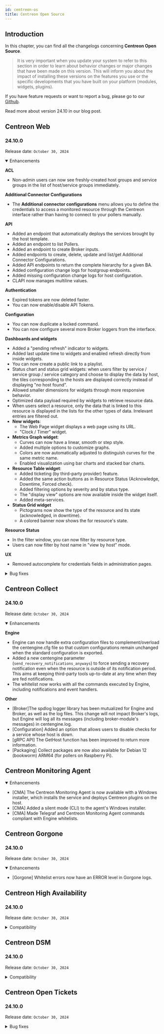 ```yaml
---
id: centreon-os
title: Centreon Open Source
---
```



## Introduction

In this chapter, you can find all the changelogs concerning **Centreon Open Source**.

> It is very important when you update your system to refer to this section in order to learn about behavior changes or
> major changes that have been made on this version. This will inform you about the impact of installing these
> versions on the features you use or the specific developments that you have built on your platform (modules,
> widgets, plugins).

If you have feature requests or want to report a bug, please go to our
[Github](https://github.com/centreon/centreon/issues/new/choose).

Read more about version 24.10 in our blog post.

<ExpandCollapseAll />

## Centreon Web

### 24.10.0

Release date: `October 30, 2024`
 
<details open>
  <summary>Enhancements</summary>

**ACL**

- Non-admin users can now see freshly-created host groups and service groups in the list of host/service groups immediately.

**Additional Connector Configurations**

- The **Additional connector configurations** menu allows you to define the credentials to access a monitored resource through the Centreon interface rather than having to connect to your pollers manually.

**API**

- Added an endpoint that automatically deploys the services brought by the host template.
- Added an endpoint to list Pollers.
- Added an endpoint to create Broker inputs.
- Added endpoints to create, delete, update and list/get Additional Connector Configurations.
- Added API endpoints to return the complete hierarchy for a given BA.
- Added configuration change logs for hostgroup endpoints.
- Added missing configuration change logs for host configuration.
- CLAPI now manages multiline values.

**Authentication**

- Expired tokens are now deleted faster.
- You can now enable/disable API Tokens.

**Configuration**

- You can now duplicate a locked command.
- You can now configure several more Broker loggers from the interface.

**Dashboards and widgets**

- Added a "pending refresh" indicator to widgets.
- Added last update time to widgets and enabled refresh directly from inside widgets.
- You can now create a public link to a playlist.
- Status chart and status grid widgets: when users filter by service / service group / service category and choose to display the data by host, the tiles corresponding to the hosts are displayed correctly instead of displaying "no host found".
- Allowed smaller dimensions for widgets through more responsive behavior.
- Optimized data payload required by widgets to retrieve resource data.
- When users select a resource, only the data that is linked to this resource is displayed in the lists for the other types of data. Irrelevant entries are filtered out.
- **New widgets**:
   - The Web Page widget displays a web page using its URL.
   - "Clock / Timer" widget.
- **Metrics Graph widget**:
   - Curves can now have a linear, smooth or step style.
   - Added multiple options to customize graphs.
   - Colors are now automatically adjusted to distinguish curves for the same metric name.
   - Enabled visualization using bar charts and stacked bar charts.
- **Resource Table widget**:
   - Added ticketing (by third-party provider) feature.
   - Added the same action buttons as in Resource Status (Acknowledge, Downtime, Forced check).
   - Added filtering options by severity and by status type.
   - The "display view" options are now available inside the widget itself.
   - Added meta-services.
- **Status Grid widget**
   - Pictograms now show the type of the resource and its state (acknowledged, in downtime).
   - A colored banner now shows the for resource's state.

**Resource Status**
- In the filter window, you can now filter by resource type.
- Users can now filter by host name in "view by host" mode.

**UX**
- Removed autocomplete for credentials fields in administration pages.

</details>

<details>
  <summary>Bug fixes</summary>

**API**
- Fixed access control for meta-service endpoint.
- Fixed access control for monitoring servers configuration endpoints.
- Fixed access control for notification configuration endpoints.
- Fixed access control for some v2 API endpoints.
- Fixed access control for some v2 API service configuration endpoints.
- Fixed an issue on ACL checks for Administration endpoints.
- Fixed an issue on ACL checks for Platform endpoints.

**Other**
- [ACL] Fixed access rights for dashboard configuration endpoints.
- [API] Fixed access control for hosts configuration endpoints.
- [Graphs] Fixed an issue with MySQL 8 that occurred when users edited a curve definition.
- [Packaging] Fixed an issue that prevented centreontrapd from starting properly due to conflicting perl dependencies.

</details>

## Centreon Collect

### 24.10.0

Release date: `October 30, 2024`

<details open>
  <summary>Enhancements</summary>

**Engine**
- Engine can now handle extra configuration files to complement/overload the centengine.cfg file so that custom configurations remain unchanged when the standard configuration is exported.
- Added a new centengine parameter (`send_recovery_notifications_anyways`) to force sending a recovery notification even when the resource is outside of its notification period. This aims at keeping third-party tools up-to-date at any time when they are fed notifications.
- The whitelist now works with all the commands executed by Engine, including notifications and event handlers.

**Other**

- [Broker]The spdlog logger library has been mutualized for Engine and Broker, as well as the log files. This change will not impact Broker's logs, but Engine will log all its messages (including broker-module's messages) in centengine.log.
- [Configuration] Added an option that allows users to disable checks for a service whose host is down.
- [gRPC API] The GetHost function has been improved to return more information.
- [Packaging] Collect packages are now also available for Debian 12 (bookworm) ARM64 (for pollers on Raspberry Pi).

</details>

## Centreon Monitoring Agent

<details open>
  <summary>Enhancements</summary>

- [CMA] The Centreon Monitoring Agent is now available with a Windows installer, which installs the service and deploys Centreon plugins on the host.
- [CMA] Added a silent mode (CLI) to the agent's Windows installer.
- [CMA] Made Telegraf and Centreon Monitoring Agent commands compliant with Engine whitelists.

</details>

## Centreon Gorgone

### 24.10.0

Release date: `October 30, 2024`

<details open>
  <summary>Enhancements</summary>

- [Gorgone] Whitelist errors now have an ERROR level in Gorgone logs.

</details>

## Centreon High Availability

### 24.10.0

Release date: `October 30, 2024`

<details>
  <summary>Compatibility</summary>

- Compatibility with other 24.10 components.

</details>

## Centreon DSM

### 24.10.0

Release date: `October 30, 2024`

<details>
  <summary>Compatibility</summary>

- Compatibility with other 24.10 components.

</details>

## Centreon Open Tickets

### 24.10.0

Release date: `October 30, 2024`

<details>
  <summary>Bug fixes</summary>

- [Open Tickets widget] Fixed redirection to monitoring pages according to the value of the "use deprecated pages" option.

</details>
